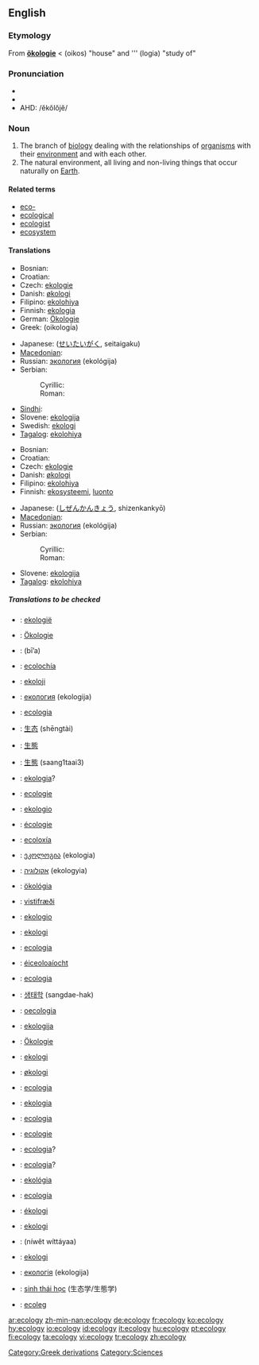 {{wikipedia}}
==English==

===Etymology===

From {{G.}} '''[[ökologie]]''' < {{AGr.}} '''{{polytonic|[[οἶκος]]}}''' (oikos) "house" and '''{{polytonic|[[-λογία]]}} (logia) "study of"

===Pronunciation===
*{{IPA|/i.ˈka.lə.dʒi/}}
*{{SAMPA|/i."ka.l@.dZi/}}
*AHD: /ĕkŏlŏjĕ/

===Noun===
{{en-noun|ecologies|-}}

# The branch of [[biology]] dealing with the relationships of [[organism]]s with their [[environment]] and with each other.
# The natural environment, all living and non-living things that occur naturally on [[Earth]].

====Related terms====
*[[eco-]]
*[[ecological]]
*[[ecologist]]
*[[ecosystem]]

====Translations====
{{trans-top|branch of biology}}
*Bosnian: {{t|bs|ekologija|f}}
*Croatian: {{t|hr|ekologija|f}}
*Czech: [[ekologie]] {{f}}
*Danish: [[økologi]] {{c}}
*Filipino: [[ekolohiya]]
*Finnish: [[ekologia]]
*German: [[Ökologie]] {{f}}
*Greek: {{t+|el|οικολογία|f|}} (oikología)
{{trans-mid}}
*Japanese: {{JAchar|[[生態学]]}} ([[せいたいがく]], seitaigaku)
*[[Macedonian]]: {{t|mk|екологија|f}}
*Russian: [[экология]] (ekológija) {{f}}
*Serbian:
*:Cyrillic: {{t|sr|екологија|f}}
*:Roman: {{t|sr|ekologija|f}}
*[[Sindhi]]: {{SDchar|[[سهجياڀياس|سَهِجِياڀياس]]}} {{m}}
*Slovene: [[ekologija]] {{f}}
*Swedish: [[ekologi]] {{c}}
*[[Tagalog]]: [[ekolohiya]]
{{trans-bottom}}

{{trans-top|natural environment}}
*Bosnian: {{t|bs|ekologija|f}}
*Croatian: {{t|hr|ekologija|f}}
*Czech: [[ekologie]] {{f}}
*Danish: [[økologi]] {{c}}
*Filipino: [[ekolohiya]]
*Finnish: [[ekosysteemi]], [[luonto]]
{{trans-mid}}
*Japanese: {{JAchar|[[自然環境]]}} ([[しぜんかんきょう]], shizenkankyō)
*[[Macedonian]]: {{t|mk|екологија|f}}
*Russian: [[экология]] (ekológija) {{f}}
*Serbian:
*:Cyrillic: {{t|sr|екологија|f}}
*:Roman: {{t|sr|ekologija|f}}
*Slovene: [[ekologija]] {{f}}
*[[Tagalog]]: [[ekolohiya]]
{{trans-bottom}}

=====Translations to be checked=====
{{checktrans}}
{{trans-top|translations to be checked}}
*{{ttbc|Afrikaans}}: [[ekologië]] {{f}}
*{{ttbc|Alsatian}}: [[Ökologie]] {{f}}
*{{ttbc|Arabic}}: {{ARchar|[[بيئة]]}} (bī’a) {{f}}
*{{ttbc|Aragonese}}: [[ecolochía]] {{f}}
*{{ttbc|Breton}}: [[ekoloji]] {{f}}
*{{ttbc|Bulgarian}}: [[екология]] (ekologija) {{f}}
*{{ttbc|Catalan}}: [[ecologia]] {{f}}
*{{ttbc|Chinese (simplified)}}: [[生态]] (shēngtài)
*{{ttbc|Chinese (traditional)}}: [[生態]]
*{{ttbc|Cantonese}}: [[生態]] (saang1taai3)
*{{ttbc|Corsican}}: [[ekologia]]?
*{{ttbc|Dutch}}: [[ecologie]] {{f}}
*{{ttbc|Esperanto}}: [[ekologio]]
*{{ttbc|French}}: [[écologie]] {{f}}
*{{ttbc|Galician}}: [[ecoloxía]] {{f}}
*{{ttbc|Georgian}}: [[ეკოლოგია]] (ekologia)
*{{ttbc|Hebrew}}: [[אקולוגיה]] (ekologyia) {{f}}
*{{ttbc|Hungarian}}: [[ökológia]]
*{{ttbc|Icelandic}}: [[vistifræði]] {{n}}
*{{ttbc|Ido}}: [[ekologio]]
*{{ttbc|Indonesian}}: [[ekologi]]
*{{ttbc|Interlingua}}: [[ecologia]]
*{{ttbc|Irish}}: [[éiceoloaíocht]]
*{{ttbc|Italian}}: [[ecologia]] {{f}}
*{{ttbc|Korean}}: [[생태학]] (sangdae-hak)
{{trans-mid}}
*{{ttbc|Latin}}: [[oecologia]] {{f}}
*{{ttbc|Lithuanian}}: [[ekologija]] {{f}}
*{{ttbc|Luxembourgish}}: [[Ökologie]]
*{{ttbc|Malaysian}}: [[ekologi]]
*{{ttbc|Norwegian}}: [[økologi]]
*{{ttbc|Occitan}}: [[ecologia]] {{f}}
*{{ttbc|Polish}}: [[ekologia]] {{f}}
*{{ttbc|Portuguese}}: [[ecologia]] {{f}}
*{{ttbc|Romanian}}: [[ecologie]] {{f}}
*{{ttbc|Sardinian}}: [[ecologia]]? {{f}}
*{{ttbc|Sicilian}}: [[ecologia]]? {{f}}
*{{ttbc|Slovak}}: [[ekológia]] {{f}}
*{{ttbc|Spanish}}: [[ecología]] {{f}}
*{{ttbc|Sundanese}}: [[ékologi]]
*{{ttbc|Swedish}}: [[ekologi]] {{c}}
*{{ttbc|Thai}}: {{THchar|[[นิเวศวิทยา]]}} (níwêt wíttáyaa)
*{{ttbc|Turkish}}: [[ekologi]]
*{{ttbc|Ukrainian}}: [[екологія]] (ekologija) {{f}}
*{{ttbc|Vietnamese}}: [[sinh thái học]] (生态学/生態学)
*{{ttbc|Welsh}}: [[ecoleg]]
{{trans-bottom}}

[[Category:Greek derivations]]
[[Category:Sciences]]

[[ar:ecology]]
[[zh-min-nan:ecology]]
[[de:ecology]]
[[fr:ecology]]
[[ko:ecology]]
[[hy:ecology]]
[[io:ecology]]
[[id:ecology]]
[[it:ecology]]
[[hu:ecology]]
[[pt:ecology]]
[[fi:ecology]]
[[ta:ecology]]
[[vi:ecology]]
[[tr:ecology]]
[[zh:ecology]]